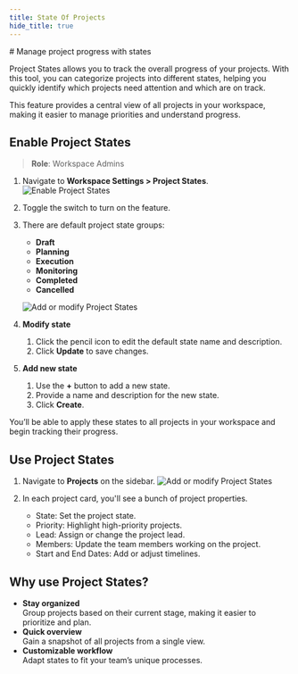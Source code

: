 ```yaml
---
title: State Of Projects
hide_title: true
---
```



<div className="tag-wrapper">
# Manage project progress with states
<Tags 
  tags={[ 
    { name: "Pro", additionalClass: "pro" }
  ]} 
 />
</div>

Project States allows you to track the overall progress of your projects. With this tool, you can categorize projects into different states, helping you quickly identify which projects need attention and which are on track.

This feature provides a central view of all projects in your workspace, making it easier to manage priorities and understand progress.

## Enable Project States
> **Role**: Workspace Admins

1. Navigate to **Workspace Settings > Project States**.
    ![Enable Project States](https://media.docs.plane.so/projects/enable-project-states.webp#center)

2. Toggle the switch to turn on the feature.

3. There are default project state groups:
    - **Draft**
    - **Planning**
    - **Execution**
    - **Monitoring**
    - **Completed**
    - **Cancelled**

    ![Add or modify Project States](https://media.docs.plane.so/projects/add-modify-project-states.webp#center)

4. **Modify state**  
    1. Click the pencil icon to edit the default state name and description. 
    2. Click **Update** to save changes.

5. **Add new state**
    1. Use the **+** button to add a new state. 
    2. Provide a name and description for the new state.
    3. Click **Create**. 

You’ll be able to apply these states to all projects in your workspace and begin tracking their progress.

## Use Project States

1. Navigate to **Projects** on the sidebar.
    ![Add or modify Project States](https://media.docs.plane.so/projects/modify-project-states.webp#center)

2. In each project card, you'll see a bunch of project properties. 
    
   - State: Set the project state.
   - Priority: Highlight high-priority projects.
   - Lead: Assign or change the project lead.
   - Members: Update the team members working on the project.
   - Start and End Dates: Add or adjust timelines.

## Why use Project States?

- **Stay organized**  
  Group projects based on their current stage, making it easier to prioritize and plan.
- **Quick overview**      
  Gain a snapshot of all projects from a single view.
- **Customizable workflow**  
  Adapt states to fit your team’s unique processes.